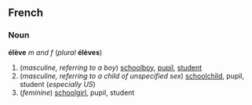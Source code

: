 ==French==
===Noun===
'''élève''' ''m and f'' (''plural'' '''élèves''')

#(''masculine, referring to a boy'') [[schoolboy]], [[pupil]], [[student]]
#(''masculine, referring to a child of unspecified sex'') [[schoolchild]], pupil, student (''especially US'')
#(''feminine'') [[schoolgirl]], pupil, student